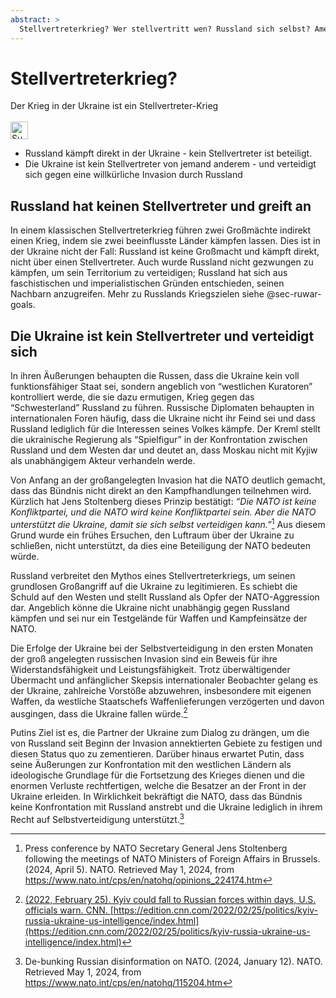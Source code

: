 ---
abstract: > 
  Stellvertreterkrieg? Wer stellvertritt wen? Russland sich selbst? Amerika will nicht. Ukraine verteidigt sich.
---

# Stellvertreterkrieg? {#sec-nato-proxy}

::: {.callout-caution title="Mythos"}
Der Krieg in der Ukraine ist ein Stellvertreter-Krieg
[<br></br>![Suche nach Stichwort in EUvsDisinfo](../all_common_img/EUvsDisinfo_400x240.jpg){height=2em}](https://euvsdisinfo.eu/disinformation-cases/?text=nato%20%20threatens%20russia&sort=relevance)
:::

::: {.callout-tip title="Wahrheit"}
- Russland kämpft direkt in der Ukraine - kein Stellvertreter ist beteiligt.   
- Die Ukraine ist kein Stellvertreter von jemand anderem - und verteidigt sich gegen eine willkürliche Invasion durch Russland
:::

## Russland hat keinen Stellvertreter und greift an

In einem klassischen Stellvertreterkrieg führen zwei Großmächte indirekt einen Krieg, indem sie zwei beeinflusste Länder kämpfen lassen. Dies ist in der Ukraine nicht der Fall: Russland ist keine Großmacht und kämpft direkt, nicht über einen Stellvertreter. Auch wurde Russland nicht gezwungen zu kämpfen, um sein Territorium zu verteidigen; Russland hat sich aus faschistischen und imperialistischen Gründen entschieden, seinen Nachbarn anzugreifen. Mehr zu Russlands Kriegszielen siehe @sec-ruwar-goals.   

## Die Ukraine ist kein Stellvertreter und verteidigt sich

In ihren Äußerungen behaupten die Russen, dass die Ukraine kein voll funktionsfähiger Staat sei, sondern angeblich von “westlichen Kuratoren” kontrolliert werde, die sie dazu ermutigen, Krieg gegen das “Schwesterland” Russland zu führen. Russische Diplomaten behaupten in internationalen Foren häufig, dass die Ukraine nicht ihr Feind sei und dass Russland lediglich für die Interessen seines Volkes kämpfe. Der Kreml stellt die ukrainische Regierung als “Spielfigur” in der Konfrontation zwischen Russland und dem Westen dar und deutet an, dass Moskau nicht mit Kyjiw als unabhängigem Akteur verhandeln werde. 

Von Anfang an der großangelegten Invasion hat die NATO deutlich gemacht, dass das Bündnis nicht direkt an den Kampfhandlungen teilnehmen wird. Kürzlich hat Jens Stoltenberg dieses Prinzip bestätigt: *“Die NATO ist keine Konfliktpartei, und die NATO wird keine Konfliktpartei sein. Aber die NATO unterstützt die Ukraine, damit sie sich selbst verteidigen kann.”*[^nato-proxy.de-1] Aus diesem Grund wurde ein frühes Ersuchen, den Luftraum über der Ukraine zu schließen, nicht unterstützt, da dies eine Beteiligung der NATO bedeuten würde.

Russland verbreitet den Mythos eines Stellvertreterkriegs, um seinen grundlosen Großangriff auf die Ukraine zu legitimieren. Es schiebt die Schuld auf den Westen und stellt Russland als Opfer der NATO-Aggression dar. Angeblich könne die Ukraine nicht unabhängig gegen Russland kämpfen und sei nur ein Testgelände für Waffen und Kampfeinsätze der NATO.

Die Erfolge der Ukraine bei der Selbstverteidigung in den ersten Monaten der groß angelegten russischen Invasion sind ein Beweis für ihre Widerstandsfähigkeit und Leistungsfähigkeit. Trotz überwältigender Übermacht und anfänglicher Skepsis internationaler Beobachter gelang es der Ukraine, zahlreiche Vorstöße abzuwehren, insbesondere mit eigenen Waffen, da westliche Staatschefs Waffenlieferungen verzögerten und davon ausgingen, dass die Ukraine fallen würde.[^nato-proxy.de-2] 

Putins Ziel ist es, die Partner der Ukraine zum Dialog zu drängen, um die von Russland seit Beginn der Invasion annektierten Gebiete zu festigen und diesen Status quo zu zementieren. Darüber hinaus erwartet Putin, dass seine Äußerungen zur Konfrontation mit den westlichen Ländern als ideologische Grundlage für die Fortsetzung des Krieges dienen und die enormen Verluste rechtfertigen, welche die Besatzer an der Front in der Ukraine erleiden. In Wirklichkeit bekräftigt die NATO, dass das Bündnis keine Konfrontation mit Russland anstrebt und die Ukraine lediglich in ihrem Recht auf Selbstverteidigung unterstützt.[^nato-proxy.de-3]


[^nato-proxy.de-1]:  Press conference by NATO Secretary General Jens Stoltenberg following the meetings of NATO Ministers of Foreign Affairs in Brussels. (2024, April 5). NATO. Retrieved May 1, 2024, from [https://www.nato.int/cps/en/natohq/opinions\_224174.htm](https://www.nato.int/cps/en/natohq/opinions\_224174.htm)

[^nato-proxy.de-2]:  [(2022, February 25). Kyiv could fall to Russian forces within days, U.S. officials warn. CNN. [https://edition.cnn.com/2022/02/25/politics/kyiv-russia-ukraine-us-intelligence/index.html](https://edition.cnn.com/2022/02/25/politics/kyiv-russia-ukraine-us-intelligence/index.html)](https://edition.cnn.com/2022/02/25/politics/kyiv-russia-ukraine-us-intelligence/index.html)

[^nato-proxy.de-3]:  De-bunking Russian disinformation on NATO. (2024, January 12). NATO. Retrieved May 1, 2024, from [https://www.nato.int/cps/en/natohq/115204.htm](https://www.nato.int/cps/en/natohq/115204.htm)
